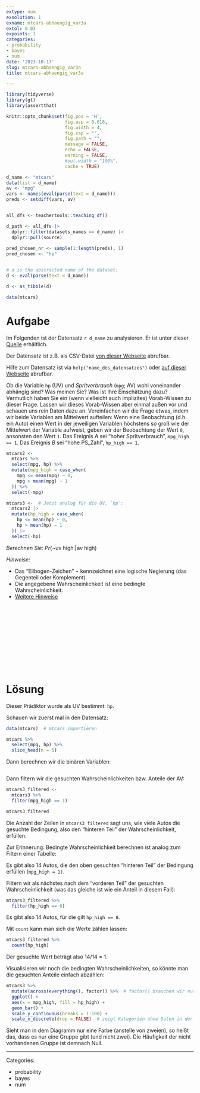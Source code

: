 ```yaml
---
extype: num
exsolution: 1
exname: mtcars-abhaengig_var3a
extol: 0.03
expoints: 1
categories:
- probability
- bayes
- num
date: '2023-10-17'
slug: mtcars-abhaengig_var3a
title: mtcars-abhaengig_var3a

---
```




```r
library(tidyverse)
library(gt)
library(assertthat)
```


```r
knitr::opts_chunk$set(fig.pos = 'H',
                      fig.asp = 0.618,
                      fig.width = 4,
                      fig.cap = "", 
                      fig.path = "",
                      message = FALSE,
                      echo = FALSE,
                      warning = FALSE,
                      #out.width = "100%",
                      cache = TRUE)
```



```r
d_name <- "mtcars"
data(list = d_name)
av <- "mpg"
vars <- names(eval(parse(text = d_name))) 
preds <- setdiff(vars, av)


all_dfs <- teachertools::teaching_df()

d_path <- all_dfs |> 
  dplyr::filter(datasets_names == d_name) |> 
  dplyr::pull(source)
 
pred_chosen_nr <- sample(1:length(preds), 1)
pred_chosen <- "hp"


# d is the abstracted name of the dataset:
d <- eval(parse(text = d_name))

d <- as_tibble(d)

data(mtcars)
```






# Aufgabe


Im Folgenden ist der Datensatz ``r d_name`` zu analysieren. Er ist unter dieser [Quelle](`r d_path`) erhältlich.

Der Datensatz ist z.B. als CSV-Datei [von dieser Webseite](https://vincentarelbundock.github.io/Rdatasets/csv/datasetsv) abrufbar.

Hilfe zum Datensatz ist via `help("name_des_datensatzes")` oder [auf dieser Webseite](https://vincentarelbundock.github.io/Rdatasets/doc/datasets) abrufbar.






Ob die Variable `hp` (UV) und *Spritverbrauch* (`mpg`; AV) wohl voneinander abhängig sind? 
Was meinen Sie? Was ist Ihre Einschätzung dazu? 
Vermutlich haben Sie ein (wenn vielleicht auch implizites) Vorab-Wissen zu dieser Frage. 
Lassen wir dieses Vorab-Wissen aber einmal außen vor und schauen uns rein Daten dazu an. 
Vereinfachen wir die Frage etwas,
indem wir beide Variablen am Mittelwert aufteilen:
Wenn eine Beobachtung (d.h. ein Auto) einen Wert in der jeweiligen Variablen höchstens 
so groß wie der Mittelwert der Variable aufweist,
geben wir der Beobachtung der Wert `0`, ansonsten den Wert `1`.
Das Ereignis  $A$ sei "hoher Spritverbrauch", `mpg_high == 1`.
Das Ereignis $B$ sei "hohe PS_Zahl", `hp_high == 1`.



```r
mtcars2 <-
  mtcars %>% 
  select(mpg, hp) %>% 
  mutate(mpg_high = case_when(
    mpg <= mean(mpg) ~ 0,
    mpg > mean(mpg) ~ 1
  )) %>% 
  select(-mpg) 

mtcars3 <-  # Jetzt analog für die UV, `hp`:
  mtcars2 |> 
  mutate(hp_high = case_when(
    hp <= mean(hp) ~ 0,
    hp > mean(hp) ~ 1
  )) |> 
  select(-hp)
```






*Berechnen Sie:* $Pr(\neg \text{uv high} \, | \,  \text{av high})$


*Hinweise*:



- Das "Ellbogen-Zeichen" $\neg$ kennzeichnet eine logische Negierung (das Gegenteil oder Komplement).
- Die angegebene Wahrscheinlichkeit ist eine bedingte Wahrscheinlichkeit.
- [Weitere Hinweise](https://start-bayes.netlify.app/pruefung#bearbeitungshinweise)



</br>
</br>
</br>
</br>
</br>
</br>
</br>
</br>
</br>
</br>

# Lösung

Dieser Prädiktor wurde als UV bestimmt: `hp`.


Schauen wir zuerst mal in den Datensatz: 

```r
data(mtcars)  # mtcars importieren

mtcars %>% 
  select(mpg, hp) %>% 
  slice_head(n = 5)
```


Dann berechnen wir die binären Variablen:

```r
```



Dann filtern wir die gesuchten Wahrscheinlichkeiten bzw. Anteile der AV:
```r
mtcars3_filtered <-
  mtcars3 %>% 
  filter(mpg_high == 1)

mtcars3_filtered
```

Die Anzahl der Zeilen in `mtcars3_filtered` sagt uns, wie viele Autos die gesuchte Bedingung, also den "hinteren Teil" der Wahrscheinlichkeit, erfüllen.

Zur Erinnerung: Bedingte Wahrscheinlichkeit berechnen ist analog zum Filtern einer Tabelle:

Es gibt also 14 Autos, die den oben gesuchten "hinteren Teil"
der Bedingung erfüllen (`mpg_high = 1)`.

Filtern wir als nächstes nach dem "vorderen Teil" der gesuchten Wahrscheinlichkeit 
(was das gleiche ist wie ein Anteil in diesem Fall):

```r
mtcars3_filtered %>% 
  filter(hp_high == 0) 
```




Es gibt also 14 Autos, für die gilt `hp_high == 0`.

Mit `count` kann man sich die Werte zählen lassen:

```r
mtcars3_filtered %>% 
  count(hp_high) 
```



Der gesuchte Wert beträgt also 14/14 = 1. 

Visualisieren wir noch die bedingten Wahrscheinlichkeiten, 
so könnte man die gesuchten Anteile einfach abzählen:

```r
mtcars3 %>% 
  mutate(across(everything(), factor)) %>%  # factor() brauchen wir nur für die Farbfüllung
  ggplot() +
  aes(x = mpg_high, fill = hp_high) +
  geom_bar() +
  scale_y_continuous(breaks = 1:100) +
  scale_x_discrete(drop = FALSE)  # zeigt Kategorien ohne Daten in der Legende an.
```


Sieht man in dem Diagramm nur eine Farbe (anstelle von zweien), 
so heißt das, dass es nur eine Gruppe gibt (und nicht zwei).
Die Häufigkeit der nicht vorhandenen Gruppe ist demnach Null.






---

Categories: 

- probability
- bayes
- num

